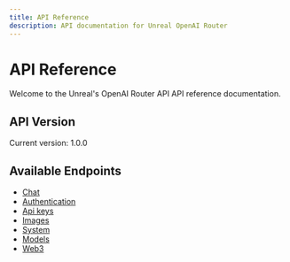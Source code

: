 ```yaml
---
title: API Reference
description: API documentation for Unreal OpenAI Router
---
```


# API Reference

Welcome to the Unreal's OpenAI Router API API reference documentation.

## API Version

Current version: 1.0.0

## Available Endpoints

- [Chat](/v1/chat)
- [Authentication](/v1/auth)
- [Api keys](/v1/keys)
- [Images](/v1/images)
- [System](/v1/system)
- [Models](/v1/models)
- [Web3](/v1/web3)
